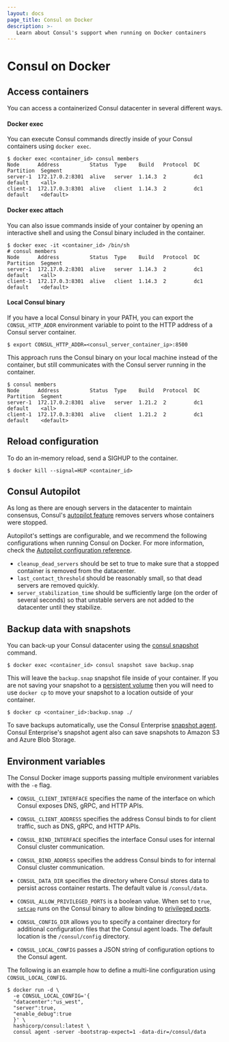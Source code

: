 ```yaml
---
layout: docs
page_title: Consul on Docker
description: >-
   Learn about Consul's support when running on Docker containers
---
```


# Consul on Docker

## Access containers

You can access a containerized Consul datacenter in several different ways.

#### Docker exec

You can execute Consul commands directly inside of your Consul containers using `docker exec`.

```shell-session
$ docker exec <container_id> consul members
Node      Address          Status  Type    Build   Protocol  DC   Partition  Segment
server-1  172.17.0.2:8301  alive   server  1.14.3  2         dc1  default    <all>
client-1  172.17.0.3:8301  alive   client  1.14.3  2         dc1  default    <default>
```

#### Docker exec attach

You can also issue commands inside of your container by opening an interactive shell and using the Consul binary included in the container.

```shell-session
$ docker exec -it <container_id> /bin/sh
# consul members
Node      Address          Status  Type    Build   Protocol  DC   Partition  Segment
server-1  172.17.0.2:8301  alive   server  1.14.3  2         dc1  default    <all>
client-1  172.17.0.3:8301  alive   client  1.14.3  2         dc1  default    <default>
```

#### Local Consul binary

If you have a local Consul binary in your PATH, you can export the `CONSUL_HTTP_ADDR` environment variable to point to the HTTP address of a Consul server container.

```shell-session
$ export CONSUL_HTTP_ADDR=<consul_server_container_ip>:8500
```

This approach runs the Consul binary on your local machine instead of the container, but still communicates with the Consul server running in the container.

```shell-session
$ consul members
Node      Address          Status  Type    Build   Protocol  DC   Partition  Segment
server-1  172.17.0.2:8301  alive   server  1.21.2  2         dc1  default    <all>
client-1  172.17.0.3:8301  alive   client  1.21.2  2         dc1  default    <default>
```

## Reload configuration

To do an in-memory reload, send a SIGHUP to the container.

```shell-session
$ docker kill --signal=HUP <container_id>
```

## Consul Autopilot

As long as there are enough servers in the datacenter to maintain consensus, Consul's [autopilot feature](/consul/docs/manage/scale/autopilot) removes servers whose containers were stopped. 

Autopilot's settings are configurable, and we recommend the following configurations when running Consul on Docker. For more information, check the [Autopilot configuration reference](/consul/docs/reference/agent/configuration-file/general#autopilot).

- `cleanup_dead_servers` should be set to true to make sure that a stopped container is removed from the datacenter.
- `last_contact_threshold` should be reasonably small, so that dead servers are removed quickly.
- `server_stabilization_time` should be sufficiently large (on the order of several seconds) so that unstable servers are not added to the datacenter until they stabilize.

## Backup data with snapshots

You can back-up your Consul datacenter using the [consul snapshot](/consul/commands/snapshot) command.

```shell-session
$ docker exec <container_id> consul snapshot save backup.snap
```

This will leave the `backup.snap` snapshot file inside of your container. If you are not saving your snapshot to a [persistent volume](https://docs.docker.com/storage/volumes/) then you will need to use `docker cp` to move your snapshot to a location outside of your container.

```shell-session
$ docker cp <container_id>:backup.snap ./
```

To save backups automatically, use the Consul Enterprise [snapshot agent](/consul/commands/snapshot/agent). Consul Enterprise's snapshot agent also can save snapshots to Amazon S3 and Azure Blob Storage.

## Environment variables

The Consul Docker image supports passing multiple environment variables with the `-e` flag.

- `CONSUL_CLIENT_INTERFACE` specifies the name of the interface on which Consul exposes DNS, gRPC, and HTTP APIs.
- `CONSUL_CLIENT_ADDRESS` specifies the address Consul binds to for client traffic, such as DNS, gRPC, and HTTP APIs.

- `CONSUL_BIND_INTERFACE` specifies the interface Consul uses for internal Consul cluster communication.
- `CONSUL_BIND_ADDRESS` specifies the address Consul binds to for internal Consul cluster communication.

- `CONSUL_DATA_DIR` specifies the directory where Consul stores data to persist across container restarts. The default value is `/consul/data`.

- `CONSUL_ALLOW_PRIVILEGED_PORTS` is a boolean value. When set to `true`, [`setcap`](https://man7.org/linux/man-pages/man8/setcap.8.html) runs on the Consul binary to allow binding to [privileged ports](https://www.w3.org/Daemon/User/Installation/PrivilegedPorts.html).

- `CONSUL_CONFIG_DIR` allows you to specify a container directory for additional configuration files that the Consul agent loads. The default location is the `/consul/config` directory.
- `CONSUL_LOCAL_CONFIG` passes a JSON string of configuration options to the Consul agent.

The following is an example how to define a multi-line configuration using `CONSUL_LOCAL_CONFIG`.

```shell-session
$ docker run -d \
  -e CONSUL_LOCAL_CONFIG='{
  "datacenter":"us_west",
  "server":true,
  "enable_debug":true
  }' \
  hashicorp/consul:latest \
  consul agent -server -bootstrap-expect=1 -data-dir=/consul/data
```
